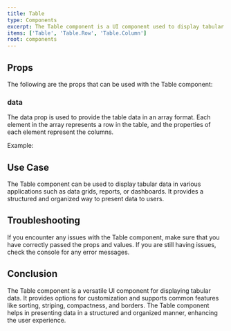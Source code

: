 ```yaml
---
title: Table
type: Components
excerpt: The Table component is a UI component used to display tabular data in a structured format. It provides options for customizing the appearance and behavior of the table.
items: ['Table', 'Table.Row', 'Table.Column']
root: components
---
```


## Props

The following are the props that can be used with the Table component:

### data

The data prop is used to provide the table data in an array format. Each element in the array represents a row in the table, and the properties of each element represent the columns.

Example:

## Use Case

The Table component can be used to display tabular data in various applications such as data grids, reports, or dashboards. It provides a structured and organized way to present data to users.

## Troubleshooting

If you encounter any issues with the Table component, make sure that you have correctly passed the props and values. If you are still having issues, check the console for any error messages.

## Conclusion

The Table component is a versatile UI component for displaying tabular data. It provides options for customization and supports common features like sorting, striping, compactness, and borders. The Table component helps in presenting data in a structured and organized manner, enhancing the user experience.
